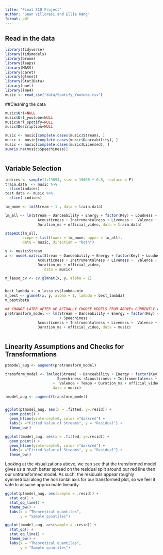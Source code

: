 ```yaml
---
title: "Final 210 Project"
author: "Sean Villoresi and Ellie Kang"
format: pdf
---
```



## Read in the data

```r
library(tidyverse)
library(tidymodels)
library(broom)
library(leaps)
library(MASS)
library(caret)
library(glmnet)
library(Stat2Data)
library(nnet)
library(lme4)
music <- read_csv("data/Spotify_Youtube.csv")
```

##Cleaning the data

```r
music$Uri=NULL
music$Url_youtube=NULL
music$Url_spotify=NULL
music$Description=NULL

music <- music[complete.cases(music$Stream), ]
music <- music[complete.cases(music$Danceability), ]
music <- music[complete.cases(music$Licensed), ]
sum(is.na(music$Speechiness))



```

## Variable Selection

```r

indices <- sample(1:19691, size = 15000 * 0.8, replace = F)
train.data  <- music %>% 
  slice(indices)
test.data <- music %>% 
  slice(-indices)

lm_none <- lm(Stream ~ 1 , data = train.data)

lm_all <- lm(Stream ~ Danceability + Energy + factor(Key) + Loudness + Speechiness +
               Acousticness + Instrumentalness + Liveness +  Valence + Tempo + 
               Duration_ms + official_video, data = train.data)

```


```r
stepAIC(lm_all, 
        scope = list(lower = lm_none, upper = lm_all),
        data = music, direction = "both")

```

```r
y <- music$Stream
x <- model.matrix(Stream ~ Danceability + Energy + factor(Key) + Loudness + Speechiness +
               Acousticness + Instrumentalness + Liveness +  Valence + Tempo + 
               Duration_ms + official_video,
                  data = music)

m_lasso_cv <- cv.glmnet(x, y, alpha = 1)


best_lambda <- m_lasso_cv$lambda.min
m_best <- glmnet(x, y, alpha = 1, lambda = best_lambda)
m_best$beta 

```

```r
## CHANGE LATER AFTER WE ACTUALLY CHOOSE MODELS FROM ABOVE< CURRENTLY A PLACE HOLDER.
pretransform_model <- lm(Stream ~ Danceability + Energy + factor(Key) + Loudness 
                         + Speechiness +
               Acousticness + Instrumentalness + Liveness +  Valence + Tempo + 
               Duration_ms + official_video, data = music)



```

## Linearity Assumptions and Checks for Transformations

```r

ptmodel_aug <- augment(pretransform_model)

transform_model <- lm(log(Stream) ~ Danceability + Energy + factor(Key) + Loudness + 
                        Speechiness +Acousticness + Instrumentalness + Liveness 
                      +  Valence + Tempo + Duration_ms + official_video, 
                      data = music)

tmodel_aug <- augment(transform_model)


ggplot(ptmodel_aug, aes(x = .fitted, y=.resid)) +
  geom_point() +
  geom_hline(yintercept=0, color ="darkred") +
  labs(x ="Fitted Value of Streams", y = "Residual") +
  theme_bw()

ggplot(tmodel_aug, aes(x = .fitted, y=.resid)) +
  geom_point() +
  geom_hline(yintercept=0, color ="darkred") +
  labs(x ="Fitted Value of Streams", y = "Residual") +
  theme_bw()


```

Looking at the visualizations above, we can see that the transformed model gives us a much better spread on the residual split around our red line then our untransformed model. As such, the residuals appear roughly symmetrical along the horizontal axis for our transformed plot, so we feel it safe to assume approximate linearity. 

``` r
ggplot(ptmodel_aug, aes(sample = .resid)) +
  stat_qq() + 
  stat_qq_line() + 
  theme_bw() + 
  labs(x = "Theoretical quantiles", 
       y = "Sample quantiles")

ggplot(tmodel_aug, aes(sample = .resid)) +
  stat_qq() + 
  stat_qq_line() + 
  theme_bw() + 
  labs(x = "Theoretical quantiles", 
       y = "Sample quantiles")

```
















